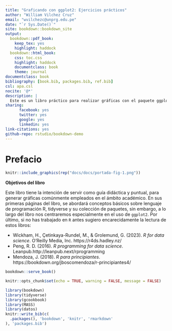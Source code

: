 ```yaml
--- 
title: "Graficando con ggplot2: Ejercicios prácticos"
author: "William Vilchez Cruz"
email: "wvilchezc@unprg.edu.pe"
date: "`r Sys.Date()`"
site: bookdown::bookdown_site
output:
  bookdown::pdf_book:
    keep_tex: yes
    highlight: haddock
  bookdown::html_book:
    css: toc.css
    highlight: haddock
    documentclass: book
    theme: journal
documentclass: book
bibliography: [book.bib, packages.bib, ref.bib]
csl: apa.csl
nocite: '@*'
description: |
  Este es un libro práctico para realizar gráficas con el paquete ggplot2.
sharing:
      facebook: yes
      twitter: yes
      google: yes
      linkedin: yes
link-citations: yes
github-repo: rstudio/bookdown-demo
---
```


# Prefacio {-}

```r
knitr::include_graphics(rep("docs/docs/portada-fig-1.png"))
```

__Objetivos del libro__

Este libro tiene la intención de servir como guía didáctica y puntual, para generar gráficas comúnmente empleados en el ámbito académico. En sus primeras páginas del libro, se abordará conceptos básicos sobre lenguaje de programación R, tidyverse y su colección de paquetes, sin embargo, a lo largo del libro nos centraremos especialmente en el uso de `ggplot2`. Por último, si no has trabajado en `R` antes sugiero encarecidamente la lectura de estos libros: 

- Wickham, H., Çetinkaya-Rundel, M., & Grolemund, G. (2023). _R for data science_. O'Reilly Media, Inc. https://r4ds.hadley.nz/
- Peng, R. D. (2016). _R programming for data science_. Leanpub.http://leanpub.next/rprogramming
- Mendoza, J. (2018). _R para principiantes_. https://bookdown.org/jboscomendoza/r-principiantes4/

```r
bookdown::serve_book()
```


```r
knitr::opts_chunk$set(echo = TRUE, warning = FALSE, message = FALSE)

library(bookdown)
library(tidyverse)
library(gcookbook)
library(MASS)
library(datos)
knitr::write_bib(c(
  .packages(), 'bookdown', 'knitr', 'rmarkdown'
), 'packages.bib')
```
